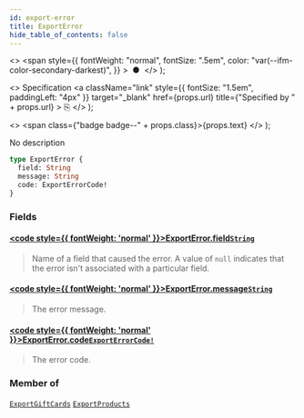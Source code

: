 ```yaml
---
id: export-error
title: ExportError
hide_table_of_contents: false
---
```


  <>
    <span
      style={{
        fontWeight: "normal",
        fontSize: ".5em",
        color: "var(--ifm-color-secondary-darkest)",
      }}
    >
      &nbsp;●&nbsp;
    </span>
  </>
);

  <>
    Specification
    <a
      className="link"
      style={{ fontSize: "1.5em", paddingLeft: "4px" }}
      target="\_blank"
      href={props.url}
      title={"Specified by " + props.url}
    >
      ⎘
    </a>
  </>
);

  <>
    <span class={"badge badge--" + props.class}>{props.text}</span>
  </>
);

No description

```graphql
type ExportError {
  field: String
  message: String
  code: ExportErrorCode!
}
```

### Fields

#### [<code style={{ fontWeight: 'normal' }}>ExportError.<b>field</b></code>](#)<Bullet />[`String`](../../api-reference/scalars/string) <Badge class="secondary" text="scalar"/>

> Name of a field that caused the error. A value of `null` indicates that the error isn't associated with a particular field.

#### [<code style={{ fontWeight: 'normal' }}>ExportError.<b>message</b></code>](#)<Bullet />[`String`](../../api-reference/scalars/string) <Badge class="secondary" text="scalar"/>

> The error message.

#### [<code style={{ fontWeight: 'normal' }}>ExportError.<b>code</b></code>](#)<Bullet />[`ExportErrorCode!`](../../api-reference/enums/export-error-code) <Badge class="secondary" text="non-null"/> <Badge class="secondary" text="enum"/>

> The error code.

### Member of

[`ExportGiftCards`](../../api-reference/objects/export-gift-cards) <Badge class="secondary" text="object"/><Bullet />[`ExportProducts`](../../api-reference/objects/export-products) <Badge class="secondary" text="object"/>
